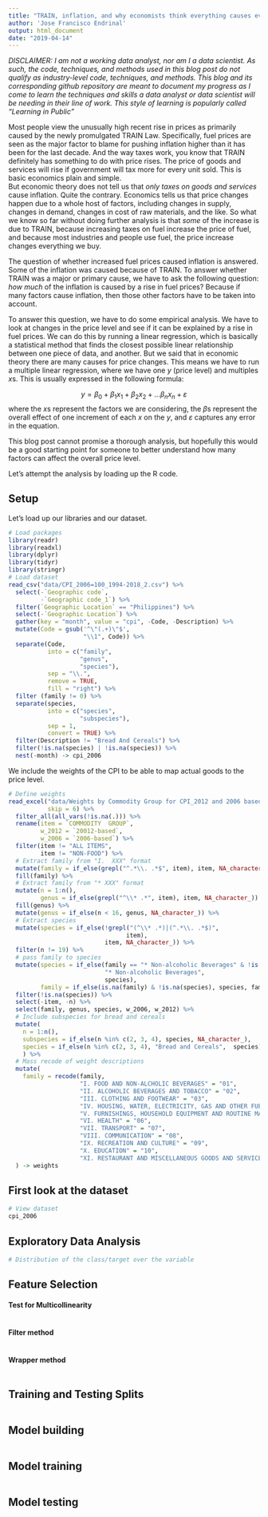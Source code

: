 ```yaml
---
title: "TRAIN, inflation, and why economists think everything causes everything"
author: 'Jose Francisco Endrinal'
output: html_document
date: "2019-04-14"
---
```


*DISCLAIMER: I am not a working data analyst, nor am I a data scientist. As such, the code, techniques, and methods used in this blog post do not qualify as industry-level code, techniques, and methods. This blog and its corresponding github repository are meant to document my progress as I come to learn the techniques and skills a data analyst or data scientist will be needing in their line of work. This style of learning is popularly called "Learning in Public"*

Most people view the unusually high recent rise in prices as primarily caused by the newly promulgated TRAIN Law. Specifically, fuel prices are seen as the major factor to blame for pushing inflation higher than it has been for the last decade. And the way taxes work, you know that TRAIN definitely has something to do with price rises. The price of goods and services will rise if government will tax more for every unit sold. This is basic economics plain and simple.  
But economic theory does not tell us that *only taxes on goods and services* cause inflation. Quite the contrary. Economics tells us that price changes happen due to a whole host of factors, including changes in supply, changes in demand, changes in cost of raw materials, and the like. So what we know so far without doing further analysis is that *some* of the increase is due to TRAIN, because increasing taxes on fuel increase the price of fuel, and because most industries and people use fuel, the price increase changes everything we buy.  

The question of whether increased fuel prices caused inflation is answered. Some of the inflation was caused because of TRAIN. To answer whether TRAIN was a major or primary cause, we have to ask the following question: *how much* of the inflation is caused by a rise in fuel prices? Because if many factors cause inflation, then those other factors have to be taken into account.  

To answer this question, we have to do some empirical analysis. We have to look at changes in the price level and see if it can be explained by a rise in fuel prices. We can do this by running a linear regression, which is basically a statistical method that finds the closest possible linear relationship between one piece of data, and another. But we said that in economic theory there are many causes for price changes. This means we have to run a multiple linear regression, where we have one $y$ (price level) and multiples $x$s. This is usually expressed in the following formula:

$$y = \beta_{0} + \beta_{1}x_{1} + \beta_{2}x_{2} + ... \beta_{n}x_{n} + \varepsilon$$
where the $x$s represent the factors we are considering, the $\beta$s represent the overall effect of one increment of each $x$ on the $y$, and $\varepsilon$ captures any error in the equation.  

This blog post cannot promise a thorough analysis, but hopefully this would be a good starting point for someone to better understand how many factors can affect the overall price level.  

Let's attempt the analysis by loading up the R code.  

## Setup

Let's load up our libraries and our dataset.

```r
# Load packages
library(readr)
library(readxl)
library(dplyr)
library(tidyr)
library(stringr)
# Load dataset
read_csv("data/CPI_2006=100_1994-2018_2.csv") %>% 
  select(-`Geographic code`, 
         -`Geographic code_1`) %>% 
  filter(`Geographic Location` == "Philippines") %>% 
  select(-`Geographic Location`) %>% 
  gather(key = "month", value = "cpi", -Code, -Description) %>% 
  mutate(Code = gsub('^\"(.+)\"$', 
                     "\\1", Code)) %>% 
  separate(Code, 
           into = c("family", 
                    "genus", 
                    "species"), 
           sep = "\\.", 
           remove = TRUE, 
           fill = "right") %>% 
  filter (family != 0) %>% 
  separate(species, 
           into = c("species", 
                    "subspecies"), 
           sep = 1, 
           convert = TRUE) %>% 
  filter(Description != "Bread And Cereals") %>% 
  filter(!is.na(species) | !is.na(species)) %>% 
  nest(-month) -> cpi_2006
```

We include the weights of the CPI to be able to map actual goods to the price level.  

```r
# Define weights
read_excel("data/Weights by Commodity Group for CPI_2012 and 2006 based, Philippines, NCR, and AONCR_2.xlsx", 
           skip = 6) %>% 
  filter_all(all_vars(!is.na(.))) %>% 
  rename(item = `COMMODITY  GROUP`, 
         w_2012 = `20012-based`, 
         w_2006 = `2006-based`) %>% 
  filter(item != "ALL ITEMS", 
         item != "NON-FOOD") %>% 
  # Extract family from "I.  XXX" format
  mutate(family = if_else(grepl("^.*\\. .*$", item), item, NA_character_)) %>% 
  fill(family) %>% 
  # Extract family from "* XXX" format
  mutate(n = 1:n(), 
         genus = if_else(grepl("^\\* .*", item), item, NA_character_)) %>% 
  fill(genus) %>% 
  mutate(genus = if_else(n < 16, genus, NA_character_)) %>% 
  # Extract species
  mutate(species = if_else(!grepl("(^\\* .*)|(^.*\\. .*$)", 
                                 item), 
                           item, NA_character_)) %>% 
  filter(n != 19) %>% 
  # pass family to species
  mutate(species = if_else(family == "* Non-alcoholic Beverages" & !is.na(family), 
                           "* Non-alcoholic Beverages", 
                           species), 
         family = if_else(is.na(family) & !is.na(species), species, family)) %>% 
  filter(!is.na(species)) %>% 
  select(-item, -n) %>% 
  select(family, genus, species, w_2006, w_2012) %>% 
  # Include subspecies for bread and cereals
  mutate(
    n = 1:n(), 
    subspecies = if_else(n %in% c(2, 3, 4), species, NA_character_), 
    species = if_else(n %in% c(2, 3, 4), "Bread and Cereals",  species)
    ) %>% 
  # Mass recode of weight descriptions
  mutate(
    family = recode(family, 
                    "I. FOOD AND NON-ALCHOLIC BEVERAGES" = "01", 
                    "II. ALCOHOLIC BEVERAGES AND TOBACCO" = "02", 
                    "III. CLOTHING AND FOOTWEAR" = "03", 
                    "IV. HOUSING, WATER, ELECTRICITY, GAS AND OTHER FUELS" = "04", 
                    "V. FURNISHINGS, HOUSEHOLD EQUIPMENT AND ROUTINE MAINTENANCE OF THE  HOUSE" = "05", 
                    "VI. HEALTH" = "06", 
                    "VII. TRANSPORT" = "07", 
                    "VIII. COMMUNICATION" = "08", 
                    "IX. RECREATION AND CULTURE" = "09", 
                    "X. EDUCATION" = "10", 
                    "XI. RESTAURANT AND MISCELLANEOUS GOODS AND SERVICES" = "11")
  ) -> weights
```

## First look at the dataset

```r
# View dataset
cpi_2006 
```


## Exploratory Data Analysis

```r
# Distribution of the class/target over the variable

```


## Feature Selection


#### Test for Multicollinearity

```r

```

#### Filter method
```r

```

#### Wrapper method
```r

```


## Training and Testing Splits

```r

```


## Model building

```r

```


## Model training

```r

```


## Model testing

```r

```
